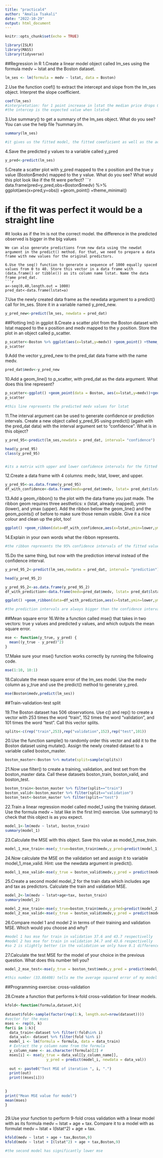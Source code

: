 ```yaml
---
title: "practical4"
author: "Amalia Tsakali"
date: "2022-10-29"
output: html_document
---
```


```r
knitr::opts_chunk$set(echo = TRUE)
```

```r
library(ISLR)
library(MASS)
library(tidyverse)
```

##Regression in R
1.Create a linear model object called lm_ses using the formula medv ~ lstat and the Boston dataset.
```r
lm_ses <- lm(formula = medv ~ lstat, data = Boston)
```
2.Use the function coef() to extract the intercept and slope from the lm_ses object. Interpret the slope coefficient.
```r
coef(lm_ses)
#interpretation: for 1 point increase in lstat the median price drops 0.95 on average
#the intercep is the expected value when lstat=0

```
3.Use summary() to get a summary of the lm_ses object. What do you see? You can use the help file ?summary.lm.

```r
summary(lm_ses)

#it gives us the fitted model, the fitted coeeficient as well as the accurasy of those coefficient estimates
```
4.Save the predicted y values to a variable called y_pred
```r
y_pred<-predict(lm_ses)
```
5.Create a scatter plot with y_pred mapped to the x position and the true y value (Boston$medv) mapped to the y value. What do you see? What would this plot look like if the fit were perfect?
```r
data.frame(pred=y_pred,obs=Boston$medv) %>% ggplot(aes(x=pred,y=obs)) +geom_point() +theme_minimal()

# if the fit was perfect it would be a straight line

#it looks as if the lm is not the correct model. the difference in the predicted observed is bigger in the big values
```
We can also generate predictions from new data using the newdat argument in the predict() method. For that, we need to prepare a data frame with new values for the original predictors.

6.Use the seq() function to generate a sequence of 1000 equally spaced values from 0 to 40. Store this vector in a data frame with (data.frame() or tibble()) as its column name lstat. Name the data frame pred_dat.
```r
a<-seq(0,40,length.out = 1000)
pred_dat<-data.frame(lstat=a)
```
7.Use the newly created data frame as the newdata argument to a predict() call for lm_ses. Store it in a variable named y_pred_new.
```r
y_pred_new<-predict(lm_ses, newdata = pred_dat)
```
##Plotting lm() in ggplot
8.Create a scatter plot from the Boston dataset with lstat mapped to the x position and medv mapped to the y position. Store the plot in an object called p_scatter.

```r
p_scatter<-Boston %>% ggplot(aes(x=lstat,y=medv)) +geom_point() +theme_minimal()
p_scatter
```

9.Add the vector y_pred_new to the pred_dat data frame with the name medv.
```r
pred_dat$medv<-y_pred_new
```
10.Add a geom_line() to p_scatter, with pred_dat as the data argument. What does this line represent?
```r
p_scatter<-ggplot() +geom_point(data = Boston, aes(x=lstat,y=medv))+geom_line(data=pred_dat, aes(x=lstat, y=medv)) +theme_minimal()
p_scatter

#this line represents the predicted medv values for lstat
```
11.The interval argument can be used to generate confidence or prediction intervals. Create a new object called y_pred_95 using predict() (again with the pred_dat data) with the interval argument set to “confidence”. What is in this object?
```r
y_pred_95<-predict(lm_ses,newdata = pred_dat, interval= "confidence")

head(y_pred_95)
class(y_pred_95)


#its a matrix with upper and lower confidence intervals for the fitted values
```
12.Create a data frame with 4 columns: medv, lstat, lower, and upper.
```r
y_pred_95<-as.data.frame(y_pred_95)
df_with_confidence<-data.frame(medv=pred_dat$medv, lstat= pred_dat$lstat, lower=y_pred_95$lwr, upper=y_pred_95$upr)
```

13.Add a geom_ribbon() to the plot with the data frame you just made. The ribbon geom requires three aesthetics: x (lstat, already mapped), ymin (lower), and ymax (upper). Add the ribbon below the geom_line() and the geom_points() of before to make sure those remain visible. Give it a nice colour and clean up the plot, too!
```r
ggplot() +geom_ribbon(data=df_with_confidence,aes(x=lstat,ymin=lower,ymax=upper), fill="deeppink3")+geom_point(data = Boston, aes(x=lstat,y=medv))+geom_line(data=pred_dat, aes(x=lstat, y=medv), colour="purple") +theme_minimal()+ labs(x    = "Proportion of lower status households",y    = "Median house value", title = "Boston house prices")
```
14.Explain in your own words what the ribbon represents.
```r
#the ribbon represents the 95% confidence intervals of the fitted values

```
15.Do the same thing, but now with the prediction interval instead of the confidence interval.
```r
y_pred_95_2<-predict(lm_ses,newdata = pred_dat, interval= "prediction")

head(y_pred_95_2)

y_pred_95_2<-as.data.frame(y_pred_95_2)
df_with_prediction<-data.frame(medv=pred_dat$medv, lstat= pred_dat$lstat, lower=y_pred_95_2$lwr, upper=y_pred_95_2$upr)

ggplot() +geom_ribbon(data=df_with_prediction,aes(x=lstat,ymin=lower,ymax=upper), fill="deeppink3")+geom_point(data = Boston, aes(x=lstat,y=medv))+geom_line(data=pred_dat, aes(x=lstat, y=medv), colour="purple") +theme_minimal()+ labs(x    = "Proportion of lower status households",y    = "Median house value", title = "Boston house prices")

#the prediction intervals are always bigger than the confidence intervals (because they are for one observation)
```
##Mean square error
16.Write a function called mse() that takes in two vectors: true y values and predicted y values, and which outputs the mean square error.
```r
mse <- function(y_true, y_pred) {
  mean((y_true - y_pred)^2)
}
```
17.Make sure your mse() function works correctly by running the following code.
```r
mse(1:10, 10:1)
```
18.Calculate the mean square error of the lm_ses model. Use the medv column as y_true and use the predict() method to generate y_pred.
```r
mse(Boston$medv,predict(lm_ses))
```
##Train-validation-test split

19.The Boston dataset has 506 observations. Use c() and rep() to create a vector with 253 times the word “train”, 152 times the word “validation”, and 101 times the word “test”. Call this vector splits.

```r
splits<-c(rep("train",253),rep("validation",152),rep("test",101))
```

20.Use the function sample() to randomly order this vector and add it to the Boston dataset using mutate(). Assign the newly created dataset to a variable called boston_master.

```r
boston_master<-Boston %>% mutate(split=sample(splits))
```
21.Now use filter() to create a training, validation, and test set from the boston_master data. Call these datasets boston_train, boston_valid, and boston_test.
```r
boston_train<-boston_master %>% filter(split=="train")
boston_valid<-boston_master %>% filter(split=="validation")
boston_test<-boston_master %>% filter(split=="test")
```
22.Train a linear regression model called model_1 using the training dataset. Use the formula medv ~ lstat like in the first lm() exercise. Use summary() to check that this object is as you expect.
```r
model_1<-lm(medv ~ lstat, boston_train)
summary(model_1)
```
23.Calculate the MSE with this object. Save this value as model_1_mse_train.
```r
model_1_mse_train<-mse(y_true=boston_train$medv,y_pred=predict(model_1))
```
24.Now calculate the MSE on the validation set and assign it to variable model_1_mse_valid. Hint: use the newdata argument in predict().
```r
model_1_mse_valid<-mse(y_true = boston_valid$medv,y_pred = predict(model_1,newdata = boston_valid))
```
25.Create a second model model_2 for the train data which includes age and tax as predictors. Calculate the train and validation MSE.
```r
model_2<-lm(medv ~ lstat+age+tax, boston_train)
summary(model_2)

model_2_mse_train<-mse(y_true=boston_train$medv,y_pred=predict(model_2))
model_2_mse_valid<-mse(y_true = boston_valid$medv,y_pred = predict(model_2,newdata = boston_valid))
```
26.Compare model 1 and model 2 in terms of their training and validation MSE. Which would you choose and why?
```r
#model 1 has mse for train in validation 37.6 and 43.7 respectivelly
#model 2 has mse for train in validation 34.7 and 43.6 respectivelly
#so 2 is slightly better (in the validation we only have 0.1 difference)

```
27.Calculate the test MSE for the model of your choice in the previous question. What does this number tell you?
```r
model_2_mse_test<-mse(y_true = boston_test$medv,y_pred = predict(model_2,newdata = boston_test))

#this number (33.66408) tells me the average squared error of my model predictions in unseen data(test dataset)
```
##Programming exercise: cross-validation

28.Create a function that performs k-fold cross-validation for linear models.


```r
kfold<-function(formula,dataset,k){
 
dataset$fold<-sample(factor(rep(1:k, length.out=nrow(dataset))))
#vector for the mses
mses <- rep(0, k)
for(i in 1:k){
  data_train<-dataset %>% filter(!fold%in% i)
  data_val<- dataset %>% filter(fold %in% i)
  model_i <- lm(formula = formula, data = data_train)
  # Extract the y column name from the formula
  y_column_name <- as.character(formula)[2] #
  mses[i] <- mse(y_true = data_val[[y_column_name]],
                   y_pred = predict(model_i, newdata = data_val))
    
  out <- paste0("Test MSE of iteration ", i, ".")  
  print(out)
  print((mses[i]))
  
  
}
print("Mean MSE value for model")
mean(mses)
}



```


29.Use your function to perform 9-fold cross validation with a linear model with as its formula medv ~ lstat + age + tax. Compare it to a model with as formulat medv ~ lstat + I(lstat^2) + age + tax.
```r
kfold(medv ~ lstat + age + tax,Boston,9)
kfold(medv ~ lstat + I(lstat^2) + age + tax,Boston,9)

#the second model has significantly lower mse 

```

